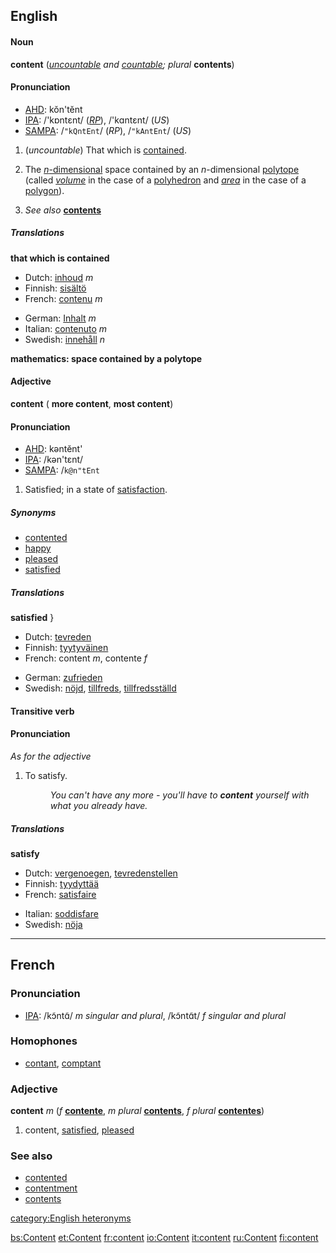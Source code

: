 ==English==
====Noun====
'''content''' (''[[uncountable]] and [[countable]]; plural'' '''contents''')

====Pronunciation====
*[[AHD]]: kŏn'tĕnt
*[[IPA]]: /'kɒntɛnt/ (''[[RP]]''), /'kɑntɛnt/ (''US'')
*[[SAMPA]]: /<tt>"kQntEnt</tt>/ (''RP''), /<tt>"kAntEnt</tt>/ (''US'')

#(''uncountable'') That which is [[contain]]ed.
#{{mathematics}} The [[n-dimensional|''n''-dimensional]] space contained by an ''n''-dimensional [[polytope]] (called ''[[volume]]'' in the case of a [[polyhedron]] and ''[[area]]'' in the case of a [[polygon]]).
#''See also'' '''[[contents]]'''

=====Translations=====

'''that which is contained'''
{{top}}
*Dutch: [[inhoud]] ''m''
*Finnish: [[sisältö]]
*French: [[contenu]] ''m''
{{mid}}
*German: [[Inhalt]] ''m''<!--This doesn't look right: *[[Ido]]: -ed-->
*Italian: [[contenuto]] ''m''
*Swedish: [[innehåll]] ''n''
{{bottom}}

'''mathematics: space contained by a polytope'''
{{top}}
{{mid}}
{{bottom}}

====Adjective====
'''content''' ({{compar}} '''more content''', {{superl}} '''most content''')

====Pronunciation====
*[[AHD]]: kəntĕnt'
*[[IPA]]: /kən'tɛnt/
*[[SAMPA]]: /<tt>k@n"tEnt</tt>

#Satisfied; in a state of [[satisfaction]].

=====Synonyms=====
*[[contented]]
*[[happy]]
*[[pleased]]
*[[satisfied]]

=====Translations=====

'''satisfied'''
{{top}}}
*Dutch: [[tevreden]]
*Finnish: [[tyytyväinen]]
*French: content ''m'', contente ''f''
{{mid}}
*German: [[zufrieden]]
*Swedish: [[nöjd]], [[tillfreds]], [[tillfredsställd]]
{{bottom}}

====Transitive verb====
{{en-infl-reg-consonant|content||}}

====Pronunciation====
''As for the adjective''

#To satisfy. 
#:''You can't have any more - you'll have to '''content''' yourself with what you already have.''

=====Translations=====
'''satisfy'''
{{top}}
*Dutch: [[vergenoegen]], [[tevredenstellen]]
*Finnish: [[tyydyttää]]
*French: [[satisfaire]]
{{mid}}
*Italian: [[soddisfare]]
*Swedish: [[nöja]]
{{bottom}}

----
==French==
===Pronunciation===
*[[IPA]]: /kɔ̃ntɑ̃/ ''m singular and plural'', /kɔ̃ntɑ̃t/ ''f singular and plural''

===Homophones===
*[[contant]], [[comptant]]

===Adjective===
'''content''' ''m'' (''f'' '''[[contente]]''', ''m plural'' '''[[contents#French|contents]]''', ''f plural'' '''[[contentes]]''')

#content, [[satisfied]], [[pleased]]

===See also===
*[[contented]]
*[[contentment]]
*[[contents]]

[[category:English heteronyms]]

[[bs:Content]]
[[et:Content]]
[[fr:content]]
[[io:Content]]
[[it:content]]
[[ru:Content]]
[[fi:content]]